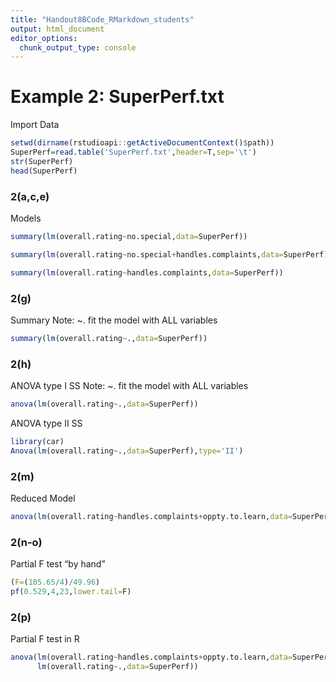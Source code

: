 ```yaml
---
title: "Handout8BCode_RMarkdown_students"
output: html_document
editor_options: 
  chunk_output_type: console
---
```


# Example 2: SuperPerf.txt

Import Data

```r
setwd(dirname(rstudioapi::getActiveDocumentContext()$path)) 
SuperPerf=read.table('SuperPerf.txt',header=T,sep='\t')
str(SuperPerf)
head(SuperPerf)
```

### 2(a,c,e)

Models

```r
summary(lm(overall.rating~no.special,data=SuperPerf))
```

```r
summary(lm(overall.rating~no.special+handles.complaints,data=SuperPerf))
```

```r
summary(lm(overall.rating~handles.complaints,data=SuperPerf))
```

### 2(g)

Summary Note: \~. fit the model with ALL variables

```r
summary(lm(overall.rating~.,data=SuperPerf)) 
```

### 2(h)

ANOVA type I SS Note: \~. fit the model with ALL variables

```r
anova(lm(overall.rating~.,data=SuperPerf))
```

ANOVA type II SS

```r
library(car)
Anova(lm(overall.rating~.,data=SuperPerf),type='II')
```

### 2(m)

Reduced Model

```r
anova(lm(overall.rating~handles.complaints+oppty.to.learn,data=SuperPerf))
```

### 2(n-o)

Partial F test "by hand"

```r
(F=(105.65/4)/49.96)
pf(0.529,4,23,lower.tail=F)
```

### 2(p)

Partial F test in R

```r
anova(lm(overall.rating~handles.complaints+oppty.to.learn,data=SuperPerf),
      lm(overall.rating~.,data=SuperPerf))
```
